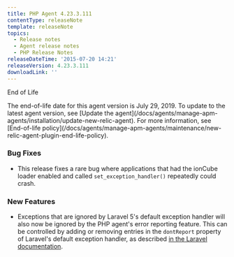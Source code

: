 ```yaml
---
title: PHP Agent 4.23.3.111
contentType: releaseNote
template: releaseNote
topics:
  - Release notes
  - Agent release notes
  - PHP Release Notes
releaseDateTime: '2015-07-20 14:21'
releaseVersion: 4.23.3.111
downloadLink: ''
---
```


End of Life

<Callout variant="important">
  The end-of-life date for this agent version is July 29, 2019. To update to the latest agent version, see [Update the agent](/docs/agents/manage-apm-agents/installation/update-new-relic-agent). For more information, see [End-of-life policy](/docs/agents/manage-apm-agents/maintenance/new-relic-agent-plugin-end-life-policy).
</Callout>

### Bug Fixes

* This release fixes a rare bug where applications that had the ionCube loader enabled and called `set_exception_handler()` repeatedly could crash.

### New Features

* Exceptions that are ignored by Laravel 5's default exception handler will also now be ignored by the PHP agent's error reporting feature. This can be controlled by adding or removing entries in the `dontReport` property of Laravel's default exception handler, as described [in the Laravel documentation](http://laravel.com/docs/5.1/errors#report-method).
